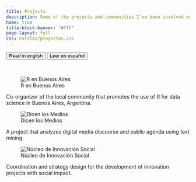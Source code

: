 ```yaml
---
title: Projects
description: Some of the projects and communities I've been involved with.
home: true
title-block-banner: "#fff"
page-layout: full
css: estilos/proyectos.css
---
```

::: {.btn-group role="group" aria-label="About".center}
<a href="projects.html"> <button type="button" class="btn btn-primary me-md-2 btn-sm">Read in english</button></a> <a href="proyectos.html"><button type="button" class="btn btn-primary me-md-2 btn-sm">Leer en español</button></a>
:::

<br>

::: {.team-grid}

::: {.team-card}
![R en Buenos Aires](https://renbaires.github.io/assets/icons/icon.png)

Co-organizer of the local community that promotes the use of R for data science in Buenos Aires, Argentina.

<a href="https://www.linkedin.com/company/r-en-buenos-aires" target="_blank"><i class="bi bi-linkedin"></i></a>
<a href="https://github.com/renbaires" target="_blank"><i class="bi bi-github"></i></a>
<a href="mailto:renbairesl@gmail.com"><i class="bi bi-envelope"></i></a>
<a href="https://renbaires.github.io" target="_blank"><i class="bi bi-globe"></i></a>
<a href="https://www.instagram.com/renbaires" target="_blank"><i class="bi bi-instagram"></i></a>
:::

::: {.team-card}
![Dicen los Medios](https://i.pinimg.com/736x/4f/71/f2/4f71f29c0d155d8f5d929eaa6a9d1fbb.jpg){.team-img}

A project that analyzes digital media discourse and public agenda using text mining.

<a href="https://www.dicenlosmedios.com" target="_blank"><i class="bi bi-globe"></i></a>
<a href="https://www.linkedin.com/company/dicenlosmedios" target="_blank"><i class="bi bi-linkedin"></i></a>
:::

::: {.team-card}
![Núcleo de Innovación Social](https://nucleodeinnovacionsocial.com.ar/images/logoNIS.png){.team-img}

Coordination and strategy design for the development of innovation projects with social impact.

<a href="https://www.linkedin.com/company/nucleois" target="_blank"><i class="bi bi-linkedin"></i></a>
<a href="https://github.com/nucleodeinnovacion" target="_blank"><i class="bi bi-github"></i></a>
<a href="mailto:info@nucleodeinnovacion.com"><i class="bi bi-envelope"></i></a>
<a href="https://www.nucleodeinnovacionsocial.com.ar" target="_blank"><i class="bi bi-globe"></i></a>
<a href="https://www.instagram.com/nucleodeinnovacion" target="_blank"><i class="bi bi-instagram"></i></a>
:::

:::

